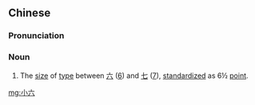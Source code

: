 ==Chinese==
{{zh-forms|[[little]]|[[six]]<br>[[6]]}}

===Pronunciation===
{{zh-pron
|m=xiǎoliù
|cat=n
}}

===Noun===
{{zh-noun}}

# {{lb|zh|printing}} The [[size]] of [[type]] between [[六]] ([[6]]) and [[七]] ([[7]]), [[standardize]]d as 6½ [[point]].

[[mg:小六]]